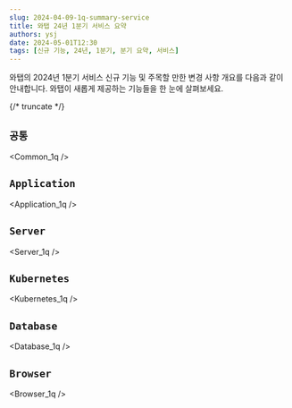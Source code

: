 ```yaml
---
slug: 2024-04-09-1q-summary-service
title: 와탭 24년 1분기 서비스 요약
authors: ysj
date: 2024-05-01T12:30
tags: [신규 기능, 24년, 1분기, 분기 요약, 서비스]
---
```


와탭의 2024년 1분기 서비스 신규 기능 및 주목할 만한 변경 사항 개요를 다음과 같이 안내합니다. 와탭이 새롭게 제공하는 기능들을 한 눈에 살펴보세요. 

{/* truncate */}

## `공통`

<div class='indentTab'>


<Common_1q />

</div>

## `Application`

<div class='indentTab'>


<Application_1q />

</div>

## `Server`

<div class='indentTab'>


<Server_1q />

</div>

## `Kubernetes`

<div class='indentTab'>


<Kubernetes_1q />

</div>

## `Database`

<div class='indentTab'>


<Database_1q />

</div>

## `Browser`

<div class='indentTab'>


<Browser_1q />

</div>
